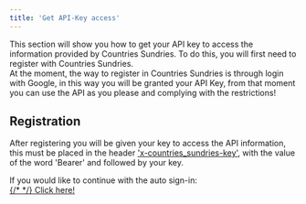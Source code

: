 ```yaml
---
title: 'Get API-Key access'
---
```


This section will show you how to get your API key to access the information provided by Countries Sundries. To do this, you will first need to register with Countries Sundries.\
At the moment, the way to register in Countries Sundries is through login with Google, in this way you will be granted your API Key, from that moment you can use the API as you please and complying with the restrictions! 

## Registration
After registering you will be given your key to access the API information, this must be placed in the header <a href="/docs/api-reference/global-header-parameters" target="_blank" class="no-underline" >'x-countries_sundries-key'</a>, with the value of the word 'Bearer' and followed by your key. 

<div class="flex flex-col align-center text-base gap-2">
  <span>If you would like to continue with the auto sign-in:</span>
  <div class="w-52">
    <a href="https://countries-sundries-api-sigma.vercel.app/v1/auth/google/login" target="_blank" class="flex gap-x-2 no-underline">
    {/* <a href="http://localhost:3000/v1/auth/google/login" target="_blank" class="flex gap-x-2 no-underline"> */}
      <span id="link" class="text-base text-white">Click here!</span>
      <div class="flex align-items-center justify-center text-2xl bg-white w-7 h-7 rounded-full">
          <span class="icon-[flat-color-icons--google] m-auto"></span>
      </div>
    </a>
  </div>
</div>